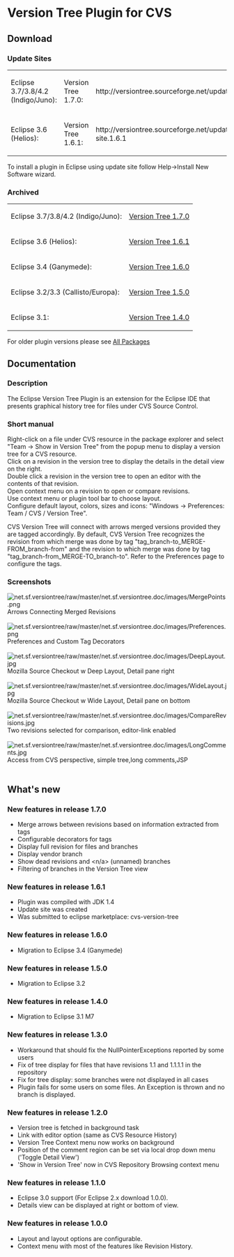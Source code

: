 = Version Tree Plugin for CVS =
== Download ==
=== Update Sites ===
{|
|Eclipse 3.7/3.8/4.2 (Indigo/Juno): || Version Tree 1.7.0: || <nowiki>http://versiontree.sourceforge.net/updates</nowiki><br/>
|-
|Eclipse 3.6 (Helios):              || Version Tree 1.6.1: || <nowiki>http://versiontree.sourceforge.net/update-site.1.6.1</nowiki><br/>
|}

To install a plugin in Eclipse using update site follow Help->Install New Software wizard.

=== Archived ===
{|
|Eclipse 3.7/3.8/4.2 (Indigo/Juno): || [https://sourceforge.net/projects/versiontree/files/versiontree%20%28Eclipse%203.7%29/ Version Tree 1.7.0]<br/>
|-
|Eclipse 3.6 (Helios):              || [http://sourceforge.net/projects/versiontree/files/versiontree%20(Eclipse%203.6)/versiontree%201.6.1/ Version Tree 1.6.1]<br/>
|-
|Eclipse 3.4 (Ganymede):            || [http://sourceforge.net/project/showfiles.php?group_id=76701&package_id=297896&release_id=638331 Version Tree 1.6.0]<br/>
|-
|Eclipse 3.2/3.3 (Callisto/Europa): || [http://sourceforge.net/project/showfiles.php?group_id=76701&package_id=195441&release_id=428128 Version Tree 1.5.0]<br/>
|-
|Eclipse 3.1:                       || [http://sourceforge.net/project/showfiles.php?group_id=76701&package_id=153314&release_id=329980 Version Tree 1.4.0]<br/>
|}

For older plugin versions please see [http://sourceforge.net/project/showfiles.php?group_id=76701 All Packages]

== Documentation ==
=== Description ===
The Eclipse Version Tree Plugin is an extension for the Eclipse IDE that presents graphical history tree for files under CVS Source Control.

=== Short manual ===
Right-click on a file under CVS resource in the package explorer and select "Team -> Show in Version Tree" from the popup menu to display a version tree for a CVS resource.
<br/>Click on a revision in the version tree to display the details in the detail view on the right.
<br/>Double click a revision in the version tree to open an editor with the contents of that revision.
<br/>Open context menu on a revision to open or compare revisions.
<br/>Use context menu or plugin tool bar to choose layout.
<br/>Configure default layout, colors, sizes and icons: "Windows -> Preferences: Team / CVS / Version Tree".

CVS Version Tree will connect with arrows merged versions provided they are tagged accordingly. By default, CVS Version Tree recognizes the revision from which merge was done by tag "tag_branch-to_MERGE-FROM_branch-from" and the revision to which merge was done by tag "tag_branch-from_MERGE-TO_branch-to". Refer to the Preferences page to configure the tags.


=== Screenshots ===
[[Image:net.sf.versiontree/raw/master/net.sf.versiontree.doc/images/MergePoints.png]]
<br/>Arrows Connecting Merged Revisions
<br/><br/>

[[Image:net.sf.versiontree/raw/master/net.sf.versiontree.doc/images/Preferences.png]]
<br/>Preferences and Custom Tag Decorators
<br/><br/>

[[Image:net.sf.versiontree/raw/master/net.sf.versiontree.doc/images/DeepLayout.jpg]]
<br/>Mozilla Source Checkout w Deep Layout, Detail pane right
<br/><br/>

[[Image:net.sf.versiontree/raw/master/net.sf.versiontree.doc/images/WideLayout.jpg]]
<br/>Mozilla Source Checkout w Wide Layout, Detail pane on bottom
<br/><br/>

[[Image:net.sf.versiontree/raw/master/net.sf.versiontree.doc/images/CompareRevisions.jpg]]
<br/>Two revisions selected for comparison, editor-link enabled
<br/><br/>

[[Image:net.sf.versiontree/raw/master/net.sf.versiontree.doc/images/LongComments.jpg]]
<br/>Access from CVS perspective, simple tree,long comments,JSP
<br/><br/>

== What's new ==
=== New features in release 1.7.0 ===
* Merge arrows between revisions based on information extracted from tags
* Configurable decorators for tags
* Display full revision for files and branches
* Display vendor branch
* Show dead revisions and <nowiki><n/a></nowiki> (unnamed) branches
* Filtering of branches in the Version Tree view

=== New features in release 1.6.1 ===
* Plugin was compiled with JDK 1.4
* Update site was created
* Was submitted to eclipse marketplace: cvs-version-tree

=== New features in release 1.6.0 ===
* Migration to Eclipse 3.4 (Ganymede)

=== New features in release 1.5.0 ===
* Migration to Eclipse 3.2

=== New features in release 1.4.0 ===
* Migration to Eclipse 3.1 M7

=== New features in release 1.3.0 ===
* Workaround that should fix the NullPointerExceptions reported by some users
* Fix of tree display for files that have revisions 1.1 and 1.1.1.1 in the repository
* Fix for tree display: some branches were not displayed in all cases
* Plugin fails for some users on some files. An Exception is thrown and no branch is displayed.

=== New features in release 1.2.0 ===
* Version tree is fetched in background task
* Link with editor option (same as CVS Resource History)
* Version Tree Context menu now works on background
* Position of the comment region can be set via local drop down menu ('Toggle Detail View')
* 'Show in Version Tree' now in CVS Repository Browsing context menu

=== New features in release 1.1.0 ===
* Eclipse 3.0 support (For Eclipse 2.x download 1.0.0).
* Details view can be displayed at right or bottom of view.

=== New features in release 1.0.0 ===
* Layout and layout options are configurable.
* Context menu with most of the features like Revision History.
